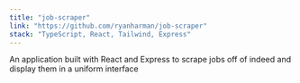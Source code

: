 ```yaml
---
title: "job-scraper"
link: "https://github.com/ryanharman/job-scraper"
stack: "TypeScript, React, Tailwind, Express"
---
```


An application built with React and Express to scrape jobs off of indeed and display them in
a uniform interface
